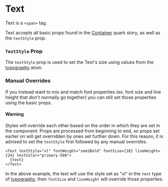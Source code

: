 

<Meta title="Quarks/Text" component={Text} />

# Text

Text is a `<span>` tag.

Text accepts all basic props found in the [Container](?path=/docs/quarks-container--container) quark story, as well as
the `textStyle` prop.

### `TextStyle` Prop

The `textStyle` prop is used to set the Text's size using values from the
[typography](?path=/story/atoms-typography--typography) atom.

### Manual Overrides

If you instead want to mix and match font properties (ex. font size and line height that don't normally go together) you
can still set those properties using the basic props.

#### Warning

Styles will override each other based on the order in which they are set in the component. Props are processed from
beginning to end, so props set earlier on will get overridden by ones set further down. For this reason, it is advised
to set the `textStyle` first followed by any manual overrides.

```tsx
<Text textStyle="xl" fontWeight="semiBold" fontSize={18} lineHeight={24} textColor="primary-500">
  {text}
</Text>
```

In the above example, the text will use the style set as "xl" in the `text` type of
[typography](?path=/story/atoms-typography--typography), then `fontSize` and `lineHeight` will override those
properties.

<Canvas>
  <Story name="Text" story={text} />
</Canvas>

<ArgsTable story="Text" />
